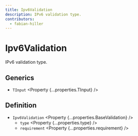 ```yaml
---
title: Ipv6Validation
description: IPv6 validation type.
contributors:
  - fabian-hiller
---
```



# Ipv6Validation

IPv6 validation type.

## Generics

- `TInput` <Property {...properties.TInput} />

## Definition

- `Ipv6Validation` <Property {...properties.BaseValidation} />
  - `type` <Property {...properties.type} />
  - `requirement` <Property {...properties.requirement} />
